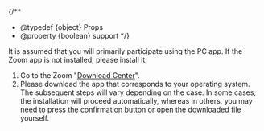 
{/**
  * @typedef {object} Props
  * @property {boolean} support
  */}

It is assumed that you will primarily participate using the PC app. If the Zoom app is not installed, please install it.
1. Go to the Zoom "[Download Center](https://zoom.us/download)".
2. Please download the app that corresponds to your operating system. The subsequent steps will vary depending on the case. In some cases, the installation will proceed automatically, whereas in others, you may need to press the confirmation button or open the downloaded file yourself.
<Support lang="en" show={props.support} />
